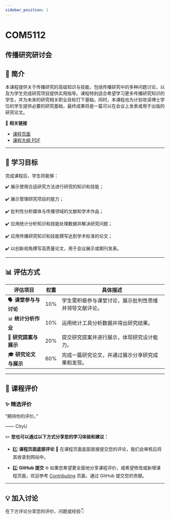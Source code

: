 ```yaml
---
sidebar_position: 1
---
```


# COM5112
## 传播研究研讨会

## **📘 简介**
本课程提供关于传播研究的高级知识与技能，包括传播研究中的多种问题讨论，以及为学生完成研究项目提供实用指导。课程特别适合希望学习更多传播研究知识的学生，并为未来的研究相关职业目标打下基础。同时，本课程也为计划攻读博士学位的学生提供必要的研究基础，最终成果将是一篇可以在会议上发表或用于出版的研究论文。

🔗 **相关链接**
- [课程页面](https://www.cityu.edu.hk/catalogue/pg/202425/course/COM5112.htm)
- [课程大纲 PDF](https://www.cityu.edu.hk/catalogue/pg/202425/course/COM5112.pdf)

---

## **🎯 学习目标**

完成课程后，学生将能够：

✔️ 展示使用合适研究方法进行研究的知识和技能；

✔️ 展示管理研究项目的能力；

✔️ 批判性分析媒体与传播领域的文献和学术作品；

✔️ 应用统计分析知识和技能处理数据并解决研究问题；

✔️ 应用传播研究知识和技能撰写达到学术标准的论文；

✔️ 以创新视角撰写高质量论文，用于会议展示或期刊发表。

---

## **📊 评估方式**

| **评估项目**          | **权重** | **具体描述**                                                                                       |
|----------------------|---------|---------------------------------------------------------------------------------------------------|
| 🗣️ **课堂参与与讨论**   | 10%     | 学生需积极参与课堂讨论，展示批判性思维并领导文献评论。                                                |
| 📊 **统计分析作业**     | 10%     | 运用统计工具分析数据并得出研究结果。                                                                |
| 📑 **研究提案与展示**   | 20%     | 提交研究提案并进行展示，体现研究设计能力。                                                            |
| 🎓 **研究论文与展示**   | 60%     | 完成一篇研究论文，并通过展示分享研究成果和发现。                                                      |

---

## **💬 课程评价**

### ✨ **精选评价**
<div className={commentStyles.commentBox}>
    <p className={commentStyles.commentText}>
        “期待你的评价。”
    </p>
    <p className={commentStyles.commentAuthor}>—— CityU</p>
</div>

✏️ **您也可以通过以下方式分享您的学习体验和建议：**

- 1️⃣ **课程页面底部评论**
💬 在课程页面底部直接提交您的评论，我们会审核后将其收录到网站中。

- 2️⃣ **GitHub 提交**
🌐 如果您希望更全面地分享课程评价，或希望修改或新增课程页面，欢迎参考 [Contributing](https://penjc.github.io/CityU/contributing) 页面，通过 GitHub 提交您的贡献。

---

## **💡 加入讨论**

在下方评论分享您的评价、问题或经验👇
<Utterances />
